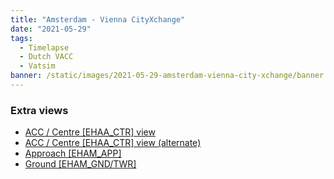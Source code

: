 ```yaml
---
title: "Amsterdam - Vienna CityXchange"
date: "2021-05-29"
tags:
  - Timelapse
  - Dutch VACC
  - Vatsim
banner: /static/images/2021-05-29-amsterdam-vienna-city-xchange/banner.jpg
---
```


<Youtube id="mueZtk0wMOU" />

### Extra views

- [ACC / Centre [EHAA_CTR] view](https://youtu.be/DmeybfjaXzQ)
- [ACC / Centre [EHAA_CTR] view (alternate)](https://youtu.be/QGEBGKt_bxI)
- [Approach [EHAM_APP]](https://youtu.be/yoJS8633Kyo)
- [Ground [EHAM_GND/TWR]](https://youtu.be/mNz_1ZZXMsU)
